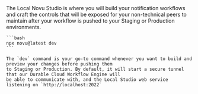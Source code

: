 <Step title="Run the local Novu Studio">
    The Local Novu Studio is where you will build your notification workflows and craft the controls that will be
    exposed for your non-technical peers to maintain after your workflow is pushed to your Staging or Production
    environments.

    ```bash
    npx novu@latest dev
    ```

    The `dev` command is your go-to command whenever you want to build and preview your changes before pushing them
    to Staging or Production. By default, it will start a secure tunnel that our Durable Cloud Workflow Engine will
    be able to communicate with, and the Local Studio web service listening on `http://localhost:2022`

</Step>
